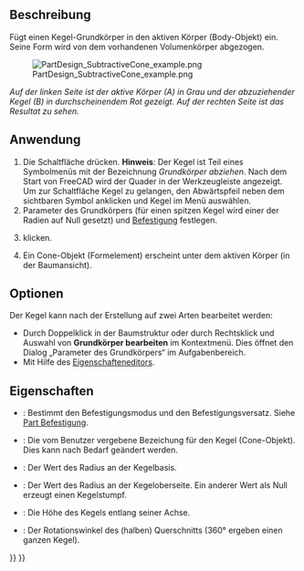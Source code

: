 <languages/>

{{Docnav/de
|[[PartDesign_SubtractiveSphere/de|KugelAbziehen]]
|[[PartDesign_SubtractiveEllipsoid/de|EllipsoidAbziehen]]
|[[PartDesign_Workbench/de|PartDesign]]
|IconL=PartDesign_SubtractiveSphere.svg
|IconR=PartDesign_SubtractiveEllipsoid.svg
|IconC=Workbench_PartDesign.svg
}}

{{GuiCommand/de
|Name=PartDesign SubtractiveCone
|Name/de=PartDesign KegelAbziehen
|MenuLocation=Part Design →  Grundkörper abziehen → Kegel
|Workbenches=[[PartDesign_Workbench/de|PartDesign]]
|Version=0.17
|SeeAlso=[[PartDesign_CompPrimitiveSubtractive/de|PartDesign AuswahlGrundkörperAbziehen]], [[PartDesign_AdditiveCone/de|PartDesign KegelHinzufügen]]
}}

<span id="Description"></span>
==Beschreibung==

Fügt einen Kegel-Grundkörper in den aktiven Körper (Body-Objekt) ein. Seine Form wird von dem vorhandenen Volumenkörper abgezogen.

[[File:PartDesign_SubtractiveCone_example.png|none]]

''Auf der linken Seite ist der aktive Körper (A) in Grau und der abzuziehender Kegel (B) in durchscheinendem Rot gezeigt. Auf der rechten Seite ist das Resultat zu sehen.''

<span id="Usage"></span>
==Anwendung==

<div class="mw-translate-fuzzy">
# Die Schaltfläche {{Button|[[Image:PartDesign_SubtractiveCone.svg |24px]] '''Kegel'''}} drücken. '''Hinweis''': Der Kegel ist Teil eines Symbolmenüs mit der Bezeichnung ''Grundkörper abziehen''. Nach dem Start von FreeCAD wird der Quader in der Werkzeugleiste angezeigt. Um zur Schaltfläche Kegel zu gelangen, den Abwärtspfeil neben dem sichtbaren Symbol anklicken und Kegel im Menü auswählen.
# Parameter des Grundkörpers (für einen spitzen Kegel wird einer der Radien auf Null gesetzt) und [[Part_EditAttachment/de|Befestigung]] festlegen.
# {{Button|OK}} klicken.
# Ein Cone-Objekt (Formelement) erscheint unter dem aktiven Körper (in der Baumansicht).
</div>

<span id="Options"></span>
==Optionen== 

Der Kegel kann nach der Erstellung auf zwei Arten bearbeitet werden:
* Durch Doppelklick in der Baumstruktur oder durch Rechtsklick und Auswahl von '''Grundkörper bearbeiten''' im Kontextmenü. Dies öffnet den Dialog „Parameter des Grundkörpers“ im Aufgabenbereich.
* Mit Hilfe des [[Property_editor/de|Eigenschafteneditors]].

<span id="Properties"></span>
==Eigenschaften==

* {{PropertyData/de|Attachment}}: Bestimmt den Befestigungsmodus und den Befestigungsversatz. Siehe [[Part_EditAttachment/de|Part Befestigung]].
* {{PropertyData/de|Label}}: Die vom Benutzer vergebene Bezeichung für den Kegel (Cone-Objekt). Dies kann nach Bedarf geändert werden.
* {{PropertyData/de|Radius1}}: Der Wert des Radius an der Kegelbasis.
* {{PropertyData/de|Radius2}}: Der Wert des Radius an der Kegeloberseite. Ein anderer Wert als Null erzeugt einen Kegelstumpf.
* {{PropertyData/de|Height}}: Die Höhe des Kegels entlang seiner Achse.
* {{PropertyData/de|Angle}}: Der Rotationswinkel des (halben) Querschnitts (360° ergeben einen ganzen Kegel).


{{Docnav/de
|[[PartDesign_SubtractiveSphere/de|KugelAbziehen]]
|[[PartDesign_SubtractiveEllipsoid/de|EllipsoidAbziehen]]
|[[PartDesign_Workbench/de|PartDesign]]
|IconL=PartDesign_SubtractiveSphere.svg
|IconR=PartDesign_SubtractiveEllipsoid.svg
|IconC=Workbench_PartDesign.svg
}}

{{PartDesign_Tools_navi{{#translation:}}}}
{{Userdocnavi{{#translation:}}}}